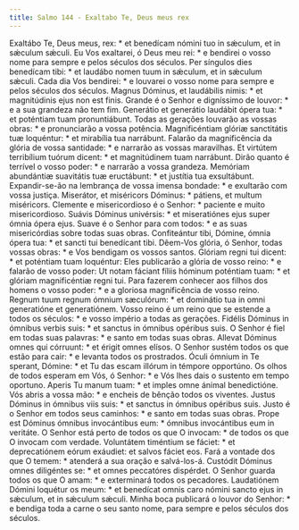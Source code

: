 ```yaml
---
title: Salmo 144 - Exaltabo Te, Deus meus rex
---
```


<div class="grid grid-cols-2 gap-5">
  <span class="col-6 dropcaps text-justify">
    Exaltábo Te, Deus meus, rex: * et benedícam nómini tuo in sǽculum, et in
    sǽculum sǽculi.
  </span>
  <span class="col-6 dropcaps text-justify">
    Eu Vos exaltarei, ó Deus meu rei: * e bendirei o vosso nome para sempre e
    pelos séculos dos séculos.
  </span>
  <span class="col-6 text-justify">
    Per síngulos dies benedícam tibi: * et laudábo nomen tuum in sǽculum, et in
    sǽculum sǽculi.
  </span>
  <span class="col-6 text-justify">
    Cada dia Vos bendirei: * e louvarei o vosso nome para sempre e pelos séculos
    dos séculos.
  </span>
  <span class="col-6 text-justify">
    Magnus Dóminus, et laudábilis nimis: * et magnitúdinis ejus non est finis.
  </span>
  <span class="col-6 text-justify">
    Grande é o Senhor e digníssimo de louvor: * e a sua grandeza não tem fim.
  </span>
  <span class="col-6 text-justify">
    Generátio et generátio laudábit ópera tua: * et poténtiam tuam
    pronuntiábunt.
  </span>
  <span class="col-6 text-justify">
    Todas as gerações louvarão as vossas obras: * e pronunciarão a vossa
    potência.
  </span>
  <span class="col-6 text-justify">
    Magnificéntiam glóriæ sanctitátis tuæ loquéntur: * et mirabília tua
    narrábunt.
  </span>
  <span class="col-6 text-justify">
    Falarão da magnificência da glória de vossa santidade: * e narrarão as
    vossas maravilhas.
  </span>
  <span class="col-6 text-justify">
    Et virtútem terribílium tuórum dicent: * et magnitúdinem tuam narrábunt.
  </span>
  <span class="col-6 text-justify">
    Dirão quanto é terrível o vosso poder: * e narrarão a vossa grandeza.
  </span>
  <span class="col-6 text-justify">
    Memóriam abundántiæ suavitátis tuæ eructábunt: * et justítia tua
    exsultábunt.
  </span>
  <span class="col-6 text-justify">
    Expandir-se-ão na lembrança de vossa imensa bondade: * e exultarão com vossa
    justiça.
  </span>
  <span class="col-6 text-justify">
    Miserátor, et miséricors Dóminus: * pátiens, et multum miséricors.
  </span>
  <span class="col-6 text-justify">
    Clemente e misericordioso é o Senhor: * paciente e muito misericordioso.
  </span>
  <span class="col-6 text-justify">
    Suávis Dóminus univérsis: * et miseratiónes ejus super ómnia ópera ejus.
  </span>
  <span class="col-6 text-justify">
    Suave é o Senhor para com todos: * e as suas misericórdias sobre todas suas
    obras.
  </span>
  <span class="col-6 text-justify">
    Confiteántur tibi, Dómine, ómnia ópera tua: * et sancti tui benedícant tibi.
  </span>
  <span class="col-6 text-justify">
    Dêem-Vos glória, ó Senhor, todas vossas obras: * e Vos bendigam os vossos
    santos.
  </span>
  <span class="col-6 text-justify">
    Glóriam regni tui dicent: * et poténtiam tuam loquéntur:
  </span>
  <span class="col-6 text-justify">
    Eles publicarão a glória de vosso reino: * e falarão de vosso poder:
  </span>
  <span class="col-6 text-justify">
    Ut notam fáciant fíliis hóminum poténtiam tuam: * et glóriam magnificéntiæ
    regni tui.
  </span>
  <span class="col-6 text-justify">
    Para fazerem conhecer aos filhos dos homens o vosso poder: * e a gloriosa
    magnificência de vosso reino.
  </span>
  <span class="col-6 text-justify">
    Regnum tuum regnum ómnium sæculórum: * et dominátio tua in omni generatióne
    et generatiónem.
  </span>
  <span class="col-6 text-justify">
    Vosso reino é um reino que se estende a todos os séculos: * e vosso império
    a todas as gerações.
  </span>
  <span class="col-6 text-justify">
    Fidélis Dóminus in ómnibus verbis suis: * et sanctus in ómnibus opéribus
    suis.
  </span>
  <span class="col-6 text-justify">
    O Senhor é fiel em todas suas palavras: * e santo em todas suas obras.
  </span>
  <span class="col-6 text-justify">
    Allevat Dóminus omnes qui córruunt: * et érigit omnes elísos.
  </span>
  <span class="col-6 text-justify">
    O Senhor sustém todos os que estão para cair: * e levanta todos os
    prostrados.
  </span>
  <span class="col-6 text-justify">
    Óculi ómnium in Te sperant, Dómine: * et Tu das escam illórum in témpore
    opportúno.
  </span>
  <span class="col-6 text-justify">
    Os olhos de todos esperam em Vós, ó Senhor: * e Vós lhes dais o sustento em
    tempo oportuno.
  </span>
  <span class="col-6 text-justify">
    Aperis Tu manum tuam: * et imples omne ánimal benedictióne.
  </span>
  <span class="col-6 text-justify">
    Vós abris a vossa mão: * e encheis de bênção todos os viventes.
  </span>
  <span class="col-6 text-justify">
    Justus Dóminus in ómnibus viis suis: * et sanctus in ómnibus opéribus suis.
  </span>
  <span class="col-6 text-justify">
    Justo é o Senhor em todos seus caminhos: * e santo em todas suas obras.
  </span>
  <span class="col-6 text-justify">
    Prope est Dóminus ómnibus invocántibus eum: * ómnibus invocántibus eum in
    veritáte.
  </span>
  <span class="col-6 text-justify">
    O Senhor está perto de todos os que O invocam: * de todos os que O invocam
    com verdade.
  </span>
  <span class="col-6 text-justify">
    Voluntátem timéntium se fáciet: * et deprecatiónem eórum exáudiet: et salvos
    fáciet eos.
  </span>
  <span class="col-6 text-justify">
    Fará a vontade dos que O temem: * atenderá a sua oração e salvá-los-á.
  </span>
  <span class="col-6 text-justify">
    Custódit Dóminus omnes diligéntes se: * et omnes peccatóres dispérdet.
  </span>
  <span class="col-6 text-justify">
    O Senhor guarda todos os que O amam: * e exterminará todos os pecadores.
  </span>
  <span class="col-6 text-justify">
    Laudatiónem Dómini loquétur os meum: * et benedícat omnis caro nómini sancto
    ejus in sǽculum, et in sǽculum sǽculi.
  </span>
  <span class="col-6 text-justify">
    Minha boca publicará o louvor do Senhor: * e bendiga toda a carne o seu
    santo nome, para sempre e pelos séculos dos séculos.
  </span>
</div>
